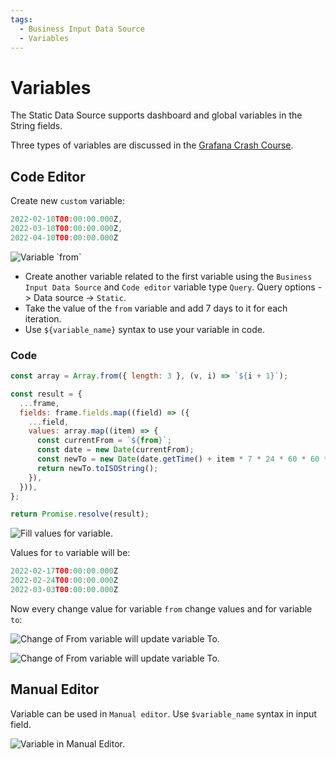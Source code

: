 ```yaml
---
tags:
  - Business Input Data Source
  - Variables
---
```



# Variables

The Static Data Source supports dashboard and global variables in the String fields.

Three types of variables are discussed in the [Grafana Crash Course](/grafana/variables).

## Code Editor

Create new `custom` variable:

```js
2022-02-10T00:00:00.000Z,
2022-03-10T00:00:00.000Z,
2022-04-10T00:00:00.000Z
```

<Image
  title="Variable `from`"
  src="/img/plugins/volkovlabs-static-datasource/1st-variable.png"
/>

- Create another variable related to the first variable using the `Business Input Data Source` and `Code editor` variable type `Query`. Query options -> Data source -> `Static`.
- Take the value of the `from` variable and add 7 days to it for each iteration.
- Use `${variable_name}` syntax to use your variable in code.

### Code

```js
const array = Array.from({ length: 3 }, (v, i) => `${i + 1}`);

const result = {
  ...frame,
  fields: frame.fields.map((field) => ({
    ...field,
    values: array.map((item) => {
      const currentFrom = `${from}`;
      const date = new Date(currentFrom);
      const newTo = new Date(date.getTime() + item * 7 * 24 * 60 * 60 * 1000);
      return newTo.toISOString();
    }),
  })),
};

return Promise.resolve(result);
```

<Image
  title="Fill values for variable."
  src="/img/plugins/volkovlabs-static-datasource/2nd-variable.png"
/>

Values for `to` variable will be:

```js
2022-02-17T00:00:00.000Z
2022-02-24T00:00:00.000Z
2022-03-03T00:00:00.000Z
```

Now every change value for variable `from` change values and for variable `to`:

<Image
  title="Change of From variable will update variable To."
  src="/img/plugins/volkovlabs-static-datasource/variable-reference.png"
/>

<Image
  title="Change of From variable will update variable To."
  src="/img/plugins/volkovlabs-static-datasource/variable-reference-2.png"
/>

## Manual Editor

Variable can be used in `Manual editor`. Use `$variable_name` syntax in input field.

<Image
  title="Variable in Manual Editor."
  src="/img/plugins/volkovlabs-static-datasource/manual-editor-variable.png"
/>
